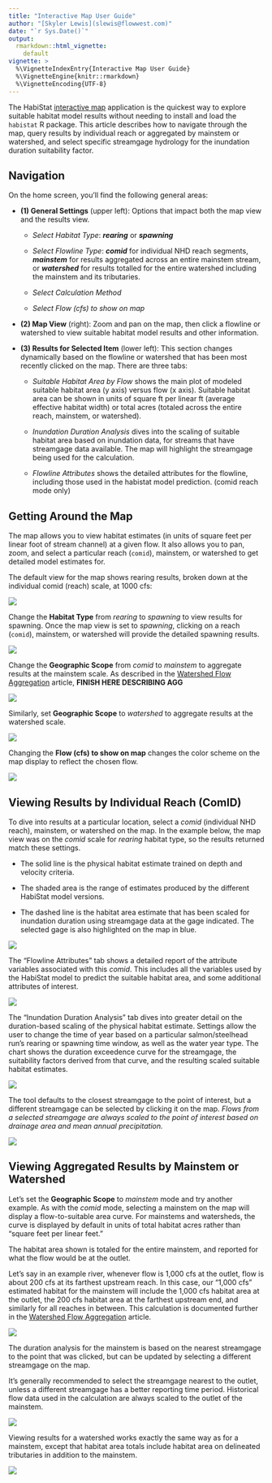 ```yaml
---
title: "Interactive Map User Guide"
author: "[Skyler Lewis](slewis@flowwest.com)"
date: "`r Sys.Date()`"
output: 
  rmarkdown::html_vignette:
    default
vignette: >
  %\VignetteIndexEntry{Interactive Map User Guide}
  %\VignetteEngine{knitr::rmarkdown}
  %\VignetteEncoding{UTF-8}
---
```


<span class="key_takeaways">
The HabiStat [interactive map](https://flowwest.shinyapps.io/habistat) application is the quickest way to explore suitable habitat model results without needing to install and load the `habistat` R package. This article describes how to navigate through the map, query results by individual reach or aggregated by mainstem or watershed, and select specific streamgage hydrology for the inundation duration suitability factor. 
</span>

## Navigation

On the home screen, you'll find the following general areas:

-   **(1) General Settings** (upper left): Options that impact both the map view and the results view.

    -   *Select Habitat Type*: ***rearing*** or ***spawning***

    -   *Select Flowline Type*: ***comid*** for individual NHD reach segments, ***mainstem*** for results aggregated across an entire mainstem stream, or ***watershed*** for results totalled for the entire watershed including the mainstem and its tributaries.

    -   *Select Calculation Method*

    -   *Select Flow (cfs) to show on map*

-   **(2) Map View** (right): Zoom and pan on the map, then click a flowline or watershed to view suitable habitat model results and other information.

-   **(3) Results for Selected Item** (lower left): This section changes dynamically based on the flowline or watershed that has been most recently clicked on the map. There are three tabs:

    -   *Suitable Habitat Area by Flow* shows the main plot of modeled suitable habitat area (y axis) versus flow (x axis). Suitable habitat area can be shown in units of square ft per linear ft (average effective habitat width) or total acres (totaled across the entire reach, mainstem, or watershed).

    -   *Inundation Duration Analysis* dives into the scaling of suitable habitat area based on inundation data, for streams that have streamgage data available. The map will highlight the streamgage being used for the calculation.

    -   *Flowline Attributes* shows the detailed attributes for the flowline, including those used in the habistat model prediction. (comid reach mode only)

## Getting Around the Map

The map allows you to view habitat estimates (in units of square feet per linear foot of stream channel) at a given flow. It also allows you to pan, zoom, and select a particular reach (`comid`), mainstem, or watershed to get detailed model estimates for.

The default view for the map shows rearing results, broken down at the individual comid (reach) scale, at 1000 cfs:

![](figures/screenshot_home_zoomed.png)

Change the **Habitat Type** from *rearing* to *spawning* to view results for spawning. Once the map view is set to *spawning*, clicking on a reach (`comid`), mainstem, or watershed will provide the detailed spawning results.

![](figures/screenshot_home_spawning_zoomed.png)

Change the **Geographic Scope** from *comid* to *mainstem* to aggregate results at the mainstem scale. As described in the [Watershed Flow Aggregation](../watershed_aggregation.html) article, **FINISH HERE DESCRIBING AGG**

![](figures/screenshot_home_mainstem_zoomed.png)

Similarly, set **Geographic Scope** to *watershed* to aggregate results at the watershed scale.

![](figures/screenshot_home_watershed_zoomed.png)

Changing the **Flow (cfs) to show on map** changes the color scheme on the map display to reflect the chosen flow.

![](figures/screenshot_home_alt_flow_zoomed.png)

## Viewing Results by Individual Reach (ComID)

To dive into results at a particular location, select a *comid* (individual NHD reach), mainstem, or watershed on the map. In the example below, the map view was on the *comid* scale for *rearing* habitat type, so the results returned match these settings.

-   The solid line is the physical habitat estimate trained on depth and velocity criteria.

-   The shaded area is the range of estimates produced by the different HabiStat model versions.

-   The dashed line is the habitat area estimate that has been scaled for inundation duration using streamgage data at the gage indicated. The selected gage is also highlighted on the map in blue.

![](figures/screenshot_select_comid.png)

The "Flowline Attributes" tab shows a detailed report of the attribute variables associated with this *comid*. This includes all the variables used by the HabiStat model to predict the suitable habitat area, and some additional attributes of interest.

![](figures/screenshot_select_comid_flowline_attr.png)

The "Inundation Duration Analysis" tab dives into greater detail on the duration-based scaling of the physical habitat estimate. Settings allow the user to change the time of year based on a particular salmon/steelhead run's rearing or spawning time window, as well as the water year type. The chart shows the duration exceedence curve for the streamgage, the suitability factors derived from that curve, and the resulting scaled suitable habitat estimates.

![](figures/screenshot_duration_comid.png)

The tool defaults to the closest streamgage to the point of interest, but a different streamgage can be selected by clicking it on the map. *Flows from a selected streamgage are always scaled to the point of interest based on drainage area and mean annual precipitation.*

![](figures/screenshot_duration_comid_alt_streamgage.png)

## Viewing Aggregated Results by Mainstem or Watershed

Let's set the **Geographic Scope** to *mainstem* mode and try another example. As with the *comid* mode, selecting a mainstem on the map will display a flow-to-suitable area curve. For mainstems and watersheds, the curve is displayed by default in units of total habitat acres rather than "square feet per linear feet."

The habitat area shown is totaled for the entire mainstem, and reported for what the flow would be at the outlet.

Let's say in an example river, whenever flow is 1,000 cfs at the outlet, flow is about 200 cfs at its farthest upstream reach. In this case, our "1,000 cfs" estimated habitat for the mainstem will include the 1,000 cfs habitat area at the outlet, the 200 cfs habitat area at the farthest upstream end, and similarly for all reaches in between. This calculation is documented further in the [Watershed Flow Aggregation](../watershed_aggregation.html) article.

![](figures/screenshot_select_mainstem.png)

The duration analysis for the mainstem is based on the nearest streamgage to the point that was clicked, but can be updated by selecting a different streamgage on the map.

It's generally recommended to select the streamgage nearest to the outlet, unless a different streamgage has a better reporting time period. Historical flow data used in the calculation are always scaled to the outlet of the mainstem.

![](figures/screenshot_duration_mainstem.png)

Viewing results for a watershed works exactly the same way as for a mainstem, except that habitat area totals include habitat area on delineated tributaries in addition to the mainstem.

![](figures/screenshot_select_watershed.png)
